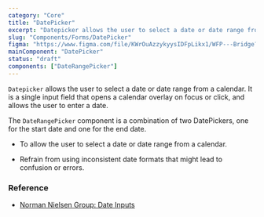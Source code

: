 ```yaml
---
category: "Core"
title: "DatePicker"
excerpt: "Datepicker allows the user to select a date or date range from a calendar."
slug: "Components/Forms/DatePicker"
figma: "https://www.figma.com/file/KWrOuAzzykyysIDFpLikx1/WFP---Bridge?type=design&node-id=130%3A2249&mode=design&t=eFfGsO7k7LGjWFwo-1"
mainComponent: "DatePicker"
status: "draft"
components: ["DateRangePicker"]
---
```


`Datepicker` allows the user to select a date or date range from a calendar. It is a single input field that opens a calendar overlay on focus or click, and allows the user to enter a date.

The `DateRangePicker` component is a combination of two DatePickers, one for the start date and one for the end date.

<DoUse>

- To allow the user to select a date or date range from a calendar.

</DoUse>

<DoNotUse>

- Refrain from using inconsistent date formats that might lead to confusion or errors.

</DoNotUse>

### Reference

- [Norman Nielsen Group: Date Inputs](https://www.nngroup.com/articles/date-input//)
